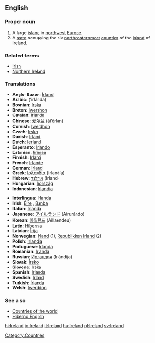 {{wikipedia}}
==English==
===Proper noun===
# A large [[island]] in [[northwest]] [[Europe]].
# A [[state]] occupying the six [[northeast]]ernmost [[counties]] of the [[island]] of Ireland.

===Related terms===
*[[Irish]]
*[[Northern Ireland]]

===Translations===
{{top}}
*'''Anglo-Saxon''': [[Írland]]
*'''Arabic''': {{ARchar|[[ايرلندا]]}} (’irlánda) {{f}}
*'''Bosnian''': [[Irska]] {{f}}
*'''Breton''': [[Iwerzhon]]
*'''Catalan''': [[Irlanda]] {{f}}
*'''Chinese''': [[爱尔兰]] (ài’ěrlán)
*'''Cornish''': [[Iwerdhon]]
*'''Czech''': [[Irsko]]
*'''Danish''': [[Irland]]
*'''Dutch''': [[Ierland]]
*'''Esperanto''': [[Irlando]]
*'''Estonian''': [[Iirimaa]]
*'''Finnish''': [[Irlanti]]
*'''French''': [[Irlande]] {{f}}
*'''German''': [[Irland]]
*'''Greek''': [[Ιρλανδία]] (Irlandía) {{f}}
*'''Hebrew''': [[אירלנד]] (Irland)
*'''Hungarian''': [[Írország]]
*'''Indonesian''': [[Irlandia]]
{{mid}}
*'''Interlingua''': [[Irlanda]]
*'''Irish''': [[Éire]] {{f}}, [[Banba]] {{f}}
*'''Italian''': [[Irlanda]] {{f}}
*'''Japanese''': [[アイルランド]] (Airurándo)
*'''Korean''': [[아일랜드]] (Aillaendeu)
*'''Latin''': [[Hibernia]]
*'''Latvian''': [[Īrija]] {{f}}
*'''Norwegian''': [[Irland]] (1), [[Republikken Irland]] (2)
*'''Polish''': [[Irlandia]] {{f}}
*'''Portuguese''': [[Irlanda]]
*'''Romanian''': [[Irlanda]] {{f}}
*'''Russian''': [[Ирландия]] (Irlándija) {{f}}
*'''Slovak''': [[Írsko]] {{n}}
*'''Slovene''': [[Irska]] {{f}}
*'''Spanish''': [[Irlanda]] {{f}}
*'''Swedish''': [[Irland]]
*'''Turkish''': [[İrlanda]]
*'''Welsh''': [[Iwerddon]] {{f}}
{{bottom}}

===See also===
*[[Countries of the world]]
*[[Hiberno English]]

[[Category:Countries]]

[[hi:Ireland]]
[[io:Ireland]]
[[it:Ireland]]
[[hu:Ireland]]
[[pl:Ireland]]
[[sv:Ireland]]